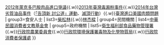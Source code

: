 <includeonly>{{Navbox|child
| group1=列表
| list1=[[台灣食品安全事件列表]]（[[2013年臺灣食品安全問題事件|2013]]）
| group2=重大事件
| list2=[[2011年臺灣塑化劑事件]]{{.w}}[[臺灣進口美國牛肉問題|2012年萊克多巴胺肉品進口爭議]]{{.w}}[[2013年臺灣毒澱粉事件]]{{.w}}[[2014年台灣劣質油品事件]]（[[「告頂新 討公道」運動]]、[[滅頂行動]]）{{.w}}[[臺灣進口美國肉類問題]]
| group3=食安人士
| list3=[[柴松林]]{{.w}}[[林杰樑]]
| group4=民間機關
| list4=[[中華民國消費者文教基金會]]
| group5=政府機關
| list5=[[衛生福利部食品藥物管理署]]{{.w}}[[行政院農業委員會]]{{.w}}[[行政院環境保護署毒物及化學物質局]]{{.w}}[[行政院消費者保護處]]
}}</includeonly><noinclude>{{臺灣社會運動|食品安全運動}}</noinclude>